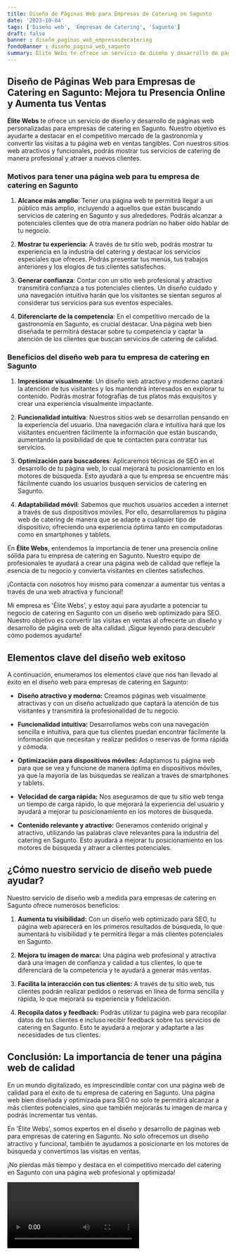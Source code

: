 ```yaml
---
title: Diseño de Páginas Web para Empresas de Catering en Sagunto
date: '2023-10-04'
tags: ['Diseño web', 'Empresas de Catering', 'Sagunto']
draft: false
banner : diseño_paginas_web_empresasdecatering
fondoBanner : diseño_pagina_web_sagunto
summary: Élite Webs te ofrece un servicio de diseño y desarrollo de páginas web personalizadas para empresas de catering en Sagunto. Nuestro objetivo es ayudarte a destacar en el competitivo mercado de la gastronomía y convertir las visitas a tu página web en ventas tangibles. Con nuestros sitios web atractivos y funcionales, podrás mostrar tus servicios de catering de manera profesional y atraer a nuevos clientes.
---
```


## Diseño de Páginas Web para Empresas de Catering en Sagunto: Mejora tu Presencia Online y Aumenta tus Ventas

**Élite Webs** te ofrece un servicio de diseño y desarrollo de páginas web personalizadas para empresas de catering en Sagunto. Nuestro objetivo es ayudarte a destacar en el competitivo mercado de la gastronomía y convertir las visitas a tu página web en ventas tangibles. Con nuestros sitios web atractivos y funcionales, podrás mostrar tus servicios de catering de manera profesional y atraer a nuevos clientes.

### Motivos para tener una página web para tu empresa de catering en Sagunto

1. **Alcance más amplio**: Tener una página web te permitirá llegar a un público más amplio, incluyendo a aquellos que están buscando servicios de catering en Sagunto y sus alrededores. Podrás alcanzar a potenciales clientes que de otra manera podrían no haber oído hablar de tu negocio.

2. **Mostrar tu experiencia**: A través de tu sitio web, podrás mostrar tu experiencia en la industria del catering y destacar los servicios especiales que ofreces. Podrás presentar tus menús, tus trabajos anteriores y los elogios de tus clientes satisfechos.

3. **Generar confianza**: Contar con un sitio web profesional y atractivo transmitirá confianza a tus potenciales clientes. Un diseño cuidado y una navegación intuitiva harán que los visitantes se sientan seguros al considerar tus servicios para sus eventos especiales.

4. **Diferenciarte de la competencia**: En el competitivo mercado de la gastronomía en Sagunto, es crucial destacar. Una página web bien diseñada te permitirá destacar sobre tu competencia y captar la atención de los clientes que buscan servicios de catering de calidad.

### Beneficios del diseño web para tu empresa de catering en Sagunto

1. **Impresionar visualmente**: Un diseño web atractivo y moderno captará la atención de tus visitantes y los mantendrá interesados en explorar tu contenido. Podrás mostrar fotografías de tus platos más exquisitos y crear una experiencia visualmente impactante.

2. **Funcionalidad intuitiva**: Nuestros sitios web se desarrollan pensando en la experiencia del usuario. Una navegación clara e intuitiva hará que los visitantes encuentren fácilmente la información que están buscando, aumentando la posibilidad de que te contacten para contratar tus servicios.

3. **Optimización para buscadores**: Aplicaremos técnicas de SEO en el desarrollo de tu página web, lo cual mejorará tu posicionamiento en los motores de búsqueda. Esto ayudará a que tu empresa se encuentre más fácilmente cuando los usuarios busquen servicios de catering en Sagunto.

4. **Adaptabilidad móvil**: Sabemos que muchos usuarios acceden a internet a través de sus dispositivos móviles. Por ello, desarrollaremos tu página web de catering de manera que se adapte a cualquier tipo de dispositivo, ofreciendo una experiencia óptima tanto en computadoras como en smartphones y tablets.

En **Élite Webs**, entendemos la importancia de tener una presencia online sólida para tu empresa de catering en Sagunto. Nuestro equipo de profesionales te ayudará a crear una página web de calidad que refleje la esencia de tu negocio y convierta visitantes en clientes satisfechos.

¡Contacta con nosotros hoy mismo para comenzar a aumentar tus ventas a través de una web atractiva y funcional!

<GifSeo />

<Cta />

Mi empresa es 'Élite Webs', y estoy aquí para ayudarte a potenciar tu negocio de catering en Sagunto con un diseño web optimizado para SEO. Nuestro objetivo es convertir las visitas en ventas al ofrecerte un diseño y desarrollo de página web de alta calidad. ¡Sigue leyendo para descubrir cómo podemos ayudarte!

## Elementos clave del diseño web exitoso

A continuación, enumeramos los elementos clave que nos han llevado al éxito en el diseño web para empresas de catering en Sagunto:

- **Diseño atractivo y moderno:** Creamos páginas web visualmente atractivas y con un diseño actualizado que captará la atención de tus visitantes y transmitirá la profesionalidad de tu negocio.

- **Funcionalidad intuitiva:** Desarrollamos webs con una navegación sencilla e intuitiva, para que tus clientes puedan encontrar fácilmente la información que necesitan y realizar pedidos o reservas de forma rápida y cómoda.

- **Optimización para dispositivos móviles:** Adaptamos tu página web para que se vea y funcione de manera óptima en dispositivos móviles, ya que la mayoría de las búsquedas se realizan a través de smartphones y tablets.

- **Velocidad de carga rápida:** Nos aseguramos de que tu sitio web tenga un tiempo de carga rápido, lo que mejorará la experiencia del usuario y ayudará a mejorar tu posicionamiento en los motores de búsqueda.

- **Contenido relevante y atractivo:** Generamos contenido original y atractivo, utilizando las palabras clave relevantes para la industria del catering en Sagunto. Esto ayudará a mejorar tu posicionamiento en los motores de búsqueda y atraer a clientes potenciales.

## ¿Cómo nuestro servicio de diseño web puede ayudar?

Nuestro servicio de diseño web a medida para empresas de catering en Sagunto ofrece numerosos beneficios:

1. **Aumenta tu visibilidad:** Con un diseño web optimizado para SEO, tu página web aparecerá en los primeros resultados de búsqueda, lo que aumentará tu visibilidad y te permitirá llegar a más clientes potenciales en Sagunto.

2. **Mejora tu imagen de marca:** Una página web profesional y atractiva dará una imagen de confianza y calidad a tus clientes, lo que te diferenciará de la competencia y te ayudará a generar más ventas.

3. **Facilita la interacción con tus clientes:** A través de tu sitio web, tus clientes podrán realizar pedidos o reservas en línea de forma sencilla y rápida, lo que mejorará su experiencia y fidelización.

4. **Recopila datos y feedback:** Podrás utilizar tu página web para recopilar datos de tus clientes e incluso recibir feedback sobre tus servicios de catering en Sagunto. Esto te ayudará a mejorar y adaptarte a las necesidades de tus clientes.

## Conclusión: La importancia de tener una página web de calidad

En un mundo digitalizado, es imprescindible contar con una página web de calidad para el éxito de tu empresa de catering en Sagunto. Una página web bien diseñada y optimizada para SEO no solo te permitirá alcanzar a más clientes potenciales, sino que también mejorarás tu imagen de marca y podrás incrementar tus ventas.

En 'Élite Webs', somos expertos en el diseño y desarrollo de páginas web para empresas de catering en Sagunto. No solo ofrecemos un diseño atractivo y funcional, también te ayudamos a posicionarte en los motores de búsqueda y convertimos las visitas en ventas.

¡No pierdas más tiempo y destaca en el competitivo mercado del catering en Sagunto con una página web profesional y optimizada!

<Video />

<CtaBot job='Empresas de Catering' city='Sagunto'/>

<Gmaps query='Sagunto+españa+maps' />
